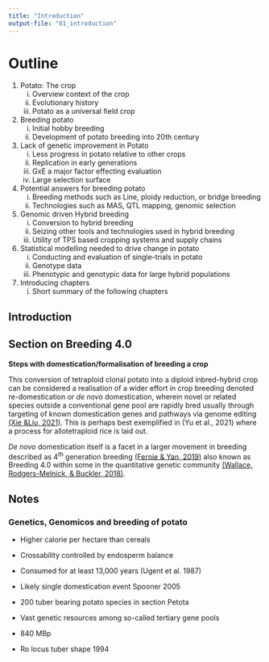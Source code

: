 ```yaml
---
title: "Introduction"
output-file: "01_introduction"
---
```


# Outline

1. Potato: The crop
    i) Overview context of the crop
    ii) Evolutionary history
    iii) Potato as a universal field crop
2. Breeding potato
    i) Initial hobby breeding
    ii) Development of potato breeding into 20th century
3. Lack of genetic improvement in Potato
    i) Less progress in potato relative to other crops
    ii) Replication in early generations
    iii) GxE a major factor effecting evaluation
    iv) Large selection surface
4. Potential answers for breeding potato
    i) Breeding methods such as Line, ploidy reduction, or bridge breeding
    ii) Technologies such as MAS, QTL mapping, genomic selection
5. Genomic driven Hybrid breeding
    i) Conversion to hybrid breeding
    ii) Seizing other tools and technologies used in hybrid breeding
    iii) Utility of TPS based cropping systems and supply chains
6. Statistical modelling needed to drive change in potato
    i) Conducting and evaluation of single-trials in potato
    ii) Genotype data
    iii) Phenotypic and genotypic data for large hybrid populations
7. Introducing chapters
    i) Short summary of the following chapters

::: {.content-hidden}
# Introduction


## Section on Breeding 4.0

__Steps with domestication/formalisation of breeding a crop__

This conversion of tetraploid clonal potato into a diploid inbred-hybrid crop can be considered a realisation of a wider effort in crop breeding denoted re-domestication or _de novo_ domestication, wherein novel or related species outside a conventional gene pool are rapidly bred usually through targeting of known domestication genes and pathways via genome editing [(Xie &Liu, 2021)](https://academic.oup.com/nsr/article/8/4/nwab033/6152298). This is perhaps best exemplified in (Yu et al., 2021) where a process for allotetraploid rice is laid out. 

_De novo_ domestication itself is a facet in a larger movement in breeding described as 4^th^ generation breeding [(Fernie & Yan, 2019)](https://www.sciencedirect.com/science/article/pii/S1674205219301297) also known as Breeding 4.0 within some in the quantitative genetic community [(Wallace, Rodgers-Melnick, & Buckler, 2018)](https://www.researchgate.net/profile/Jason-Wallace-6/publication/328085929_On_the_Road_to_Breeding_40_Unraveling_the_Good_the_Bad_and_the_Boring_of_Crop_Quantitative_Genomics/links/602bca0392851c4ed577af51/On-the-Road-to-Breeding-40-Unraveling-the-Good-the-Bad-and-the-Boring-of-Crop-Quantitative-Genomics.pdf).

## Notes

### Genetics, Genomicos and breeding of potato

 - Higher calorie per hectare than cereals
 - Crossability controlled by endosperm balance 
 - Consumed for at least 13,000 years (Ugent et al. 1987)
 - Likely single domestication event Spooner 2005
 - 200 tuber bearing potato species in section Petota
 - Vast genetic resources among so-called tertiary gene pools
 
 
 - 840 MBp
 - Ro locus tuber shape 1994
 

:::

